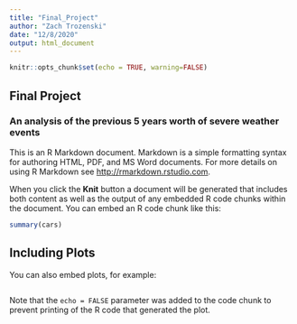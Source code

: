 ```yaml
---
title: "Final_Project"
author: "Zach Trozenski"
date: "12/8/2020"
output: html_document
---
```


```r
knitr::opts_chunk$set(echo = TRUE, warning=FALSE)
```

## Final Project
### An analysis of the previous 5 years worth of severe weather events

This is an R Markdown document. Markdown is a simple formatting syntax for authoring HTML, PDF, and MS Word documents. For more details on using R Markdown see <http://rmarkdown.rstudio.com>.

When you click the **Knit** button a document will be generated that includes both content as well as the output of any embedded R code chunks within the document. You can embed an R code chunk like this:

```R
summary(cars)
```

## Including Plots

You can also embed plots, for example:

```r

```

Note that the `echo = FALSE` parameter was added to the code chunk to prevent printing of the R code that generated the plot.
